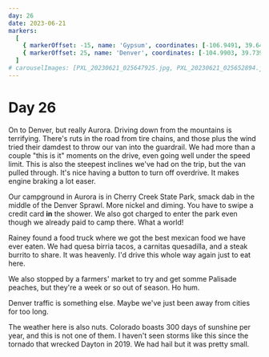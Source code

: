 ```yaml
---
day: 26
date: 2023-06-21
markers:
  [
    { markerOffset: -15, name: 'Gypsum', coordinates: [-106.9491, 39.6447] },
    { markerOffset: 25, name: 'Denver', coordinates: [-104.9903, 39.7392] },
  ]
# carouselImages: [PXL_20230621_025647925.jpg, PXL_20230621_025652894.jpg]
---
```


# Day 26

On to Denver, but really Aurora. Driving down from the mountains is terrifying. There's ruts in the road from tire chains, and those plus the wind tried their damdest to throw our van into the guardrail. We had more than a couple "this is it" moments on the drive, even going well under the speed limit. This is also the steepest inclines we've had on the trip, but the van pulled through. It's nice having a button to turn off overdrive. It makes engine braking a lot easer.

Our campground in Aurora is in Cherry Creek State Park, smack dab in the middle of the Denver Sprawl. More nickel and diming. You have to swipe a credit card **in** the shower. We also got charged to enter the park even though we already paid to camp there. What a world!

Rainey found a food truck where we got the best mexican food we have ever eaten. We had quesa birria tacos, a carnitas quesadilla, and a steak burrito to share. It was heavenly. I'd drive this whole way again just to eat here.

We also stopped by a farmers' market to try and get somme Palisade peaches, but they're a week or so out of season. Ho hum.

Denver traffic is something else. Maybe we've just been away from cities for too long.

The weather here is also nuts. Colorado boasts 300 days of sunshine per year, and this is not one of them. I haven't seen storms like this since the tornado that wrecked Dayton in 2019. We had hail but it was pretty small.
